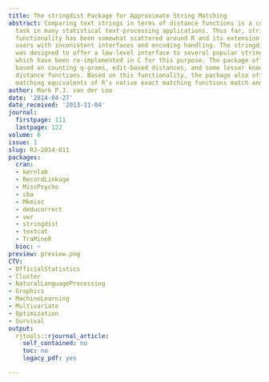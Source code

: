 ```yaml
---
title: The stringdist Package for Approximate String Matching
abstract: Comparing text strings in terms of distance functions is a common and fundamental
  task in many statistical text-processing applications. Thus far, string distance
  functionality has been somewhat scattered around R and its extension packages, leaving
  users with inconistent interfaces and encoding handling. The stringdist package
  was designed to offer a low-level interface to several popular string distance algorithms
  which have been re-implemented in C for this purpose. The package offers distances
  based on counting q-grams, edit-based distances, and some lesser known heuristic
  distance functions. Based on this functionality, the package also offers inexact
  matching equivalents of R’s native exact matching functions match and %in%.
author: Mark P.J. van der Loo
date: '2014-04-27'
date_received: '2013-11-04'
journal:
  firstpage: 111
  lastpage: 122
volume: 6
issue: 1
slug: RJ-2014-011
packages:
  cran:
  - kernlab
  - RecordLinkage
  - MiscPsycho
  - cba
  - Mkmisc
  - deducorrect
  - vwr
  - stringdist
  - textcat
  - TraMineR
  bioc: ~
preview: preview.png
CTV:
- OfficialStatistics
- Cluster
- NaturalLanguageProcessing
- Graphics
- MachineLearning
- Multivariate
- Optimization
- Survival
output:
  rjtools::rjournal_article:
    self_contained: no
    toc: no
    legacy_pdf: yes

---
```

